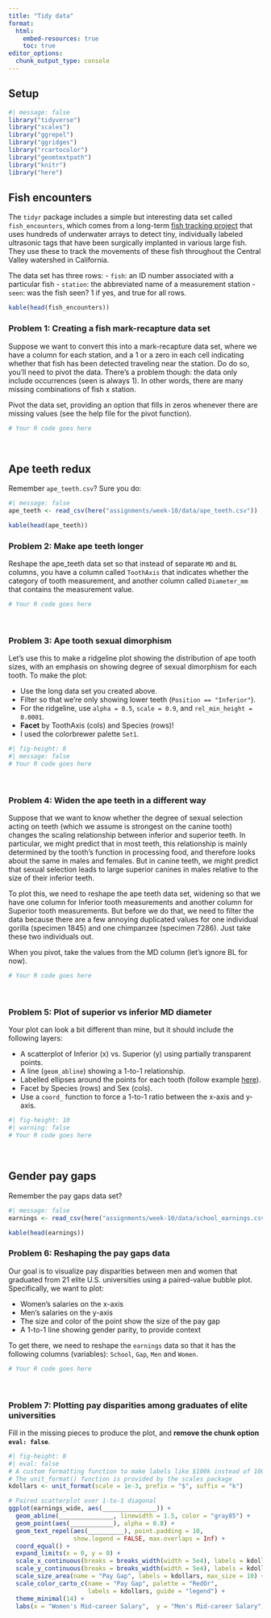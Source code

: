```yaml
---
title: "Tidy data"
format: 
  html:
    embed-resources: true
    toc: true
editor_options: 
  chunk_output_type: console
---
```


## Setup

```r
#| message: false
library("tidyverse")
library("scales")
library("ggrepel")
library("ggridges")
library("rcartocolor")
library("geomtextpath")
library("knitr")
library("here")
```

## Fish encounters

The `tidyr` package includes a simple but interesting data set called `fish_encounters`, which comes from a long-term [fish tracking project](https://cftc.metro.ucdavis.edu/default.shtml) that uses hundreds of underwater arrays to detect tiny, individually labeled ultrasonic tags that have been surgically implanted in various large fish. They use these to track the movements of these fish throughout the Central Valley watershed in California.

The data set has three rows:
- `fish`: an ID number associated with a particular fish
- `station`: the abbreviated name of a measurement station
- `seen`: was the fish seen? 1 if yes, and true for all rows.

```r
kable(head(fish_encounters))
```

### Problem 1: Creating a fish mark-recapture data set

Suppose we want to convert this into a mark-recapture data set, where we have a column for each station, and a 1 or a zero in each cell indicating whether that fish has been detected traveling near the station. Do do so, you'll need to pivot the data. There's a problem though: the data only include occurrences (seen is always 1). In other words, there are many missing combinations of fish x station.

Pivot the data set, providing an option that fills in zeros whenever there are missing values (see the help file for the pivot function).

```r
# Your R code goes here
```

<br>

## Ape teeth redux

Remember `ape_teeth.csv`? Sure you do:

```r
#| message: false
ape_teeth <- read_csv(here("assignments/week-10/data/ape_teeth.csv"))

kable(head(ape_teeth))
```

### Problem 2: Make ape teeth longer

Reshape the ape_teeth data set so that instead of separate `MD` and `BL` columns, you have a column called `ToothAxis` that indicates whether the category of tooth measurement, and another column called `Diameter_mm` that contains the measurement value.

```r
# Your R code goes here
```

<br>

### Problem 3: Ape tooth sexual dimorphism

Let's use this to make a ridgeline plot showing the distribution of ape tooth sizes, with an emphasis on showing degree of sexual dimorphism for each tooth. To make the plot:

- Use the long data set you created above.
- Filter so that we're only showing lower teeth (`Position == "Inferior"`).
- For the ridgeline, use `alpha = 0.5`, `scale = 0.9`, and `rel_min_height = 0.0001`.
- **Facet** by ToothAxis (cols) and Species (rows)!
- I used the colorbrewer palette `Set1`.

```r
#| fig-height: 8
#| message: false
# Your R code goes here
```

<br>

### Problem 4: Widen the ape teeth in a different way

Suppose that we want to know whether the degree of sexual selection acting on teeth (which we assume is strongest on the canine tooth) changes the scaling relationship between inferior and superior teeth. In particular, we might predict that in most teeth, this relationship is mainly determined by the tooth's function in processing food, and therefore looks about the same in males and females. But in canine teeth, we might predict that sexual selection leads to large superior canines in males relative to the size of their inferior teeth.

To plot this, we need to reshape the ape teeth data set, widening so that we have one column for Inferior tooth measurements and another column for Superior tooth measurements. But before we do that, we need to filter the data because there are a few annoying duplicated values for one individual gorilla (specimen 1845) and one chimpanzee (specimen 7286). Just take these two individuals out.

When you pivot, take the values from the MD column (let's ignore BL for now).

```r
# Your R code goes here
```

<br>

### Problem 5: Plot of superior vs inferior MD diameter

Your plot can look a bit different than mine, but it should include the following layers:

  - A scatterplot of Inferior (x) vs. Superior (y) using partially transparent points.
  - A line (`geom_abline`) showing a 1-to-1 relationship.
  - Labelled ellipses around the points for each tooth (follow example [here](https://allancameron.github.io/geomtextpath/articles/geomtextpath.html#stat-layers)).
  - Facet by Species (rows) and Sex (cols).
  - Use a `coord_` function to force a 1-to-1 ratio between the x-axis and y-axis.

```r
#| fig-height: 10
#| warning: false
# Your R code goes here
```

<br>

## Gender pay gaps

Remember the pay gaps data set?

```r
#| message: false
earnings <- read_csv(here("assignments/week-10/data/school_earnings.csv"))

kable(head(earnings))
```

### Problem 6: Reshaping the pay gaps data

Our goal is to visualize pay disparities between men and women that graduated from 21 elite U.S. universities using a paired-value bubble plot. Specifically, we want to plot: 

- Women's salaries on the x-axis
- Men's salaries on the y-axis
- The size and color of the point show the size of the pay gap
- A 1-to-1 line showing gender parity, to provide context

To get there, we need to reshape the `earnings` data so that it has the following columns (variables): `School`, `Gap`, `Men` and `Women`.

```r
# Your R code goes here
```

<br>

### Problem 7: Plotting pay disparities among graduates of elite universities

Fill in the missing pieces to produce the plot, and **remove the chunk option `eval: false`**.

```r
#| fig-height: 8
#| eval: false
# A custom formatting function to make labels like $100k instead of 100000 
# The unit_format() function is provided by the scales package
kdollars <- unit_format(scale = 1e-3, prefix = "$", suffix = "k")

# Paired scatterplot over 1-to-1 diagonal
ggplot(earnings_wide, aes(_______________)) +
  geom_abline(_______________, linewidth = 1.5, color = "gray85") +
  geom_point(aes(____________), alpha = 0.8) +
  geom_text_repel(aes(__________), point.padding = 10, 
                  show.legend = FALSE, max.overlaps = Inf) +
  coord_equal() +
  expand_limits(x = 0, y = 0) +
  scale_x_continuous(breaks = breaks_width(width = 5e4), labels = kdollars) +
  scale_y_continuous(breaks = breaks_width(width = 5e4), labels = kdollars) +
  scale_size_area(name = "Pay Gap", labels = kdollars, max_size = 10) +
  scale_color_carto_c(name = "Pay Gap", palette = "RedOr",
                      labels = kdollars, guide = "legend") +
  theme_minimal(14) +
  labs(x = "Women's Mid-career Salary",  y = "Men's Mid-career Salary")
```
